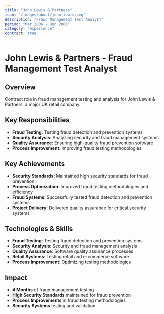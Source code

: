 ```yaml
---
title: "John Lewis & Partners"
icon: "/images/about/john-lewis.svg"
description: "Fraud Management Test Analyst"
period: "Mar 2006 - Jun 2006"
category: "experience"
contract: true
---
```


# John Lewis & Partners - Fraud Management Test Analyst

## Overview

Contract role in fraud management testing and analysis for John Lewis & Partners, a major UK retail company.

## Key Responsibilities

- **Fraud Testing**: Testing fraud detection and prevention systems
- **Security Analysis**: Analyzing security and fraud management systems
- **Quality Assurance**: Ensuring high-quality fraud prevention software
- **Process Improvement**: Improving fraud testing methodologies

## Key Achievements

- **Security Standards**: Maintained high security standards for fraud prevention
- **Process Optimization**: Improved fraud testing methodologies and efficiency
- **Fraud Systems**: Successfully tested fraud detection and prevention systems
- **Project Delivery**: Delivered quality assurance for critical security systems

## Technologies & Skills

- **Fraud Testing**: Testing fraud detection and prevention systems
- **Security Analysis**: Security and fraud management analysis
- **Quality Assurance**: Software quality assurance processes
- **Retail Systems**: Testing retail and e-commerce software
- **Process Improvement**: Optimizing testing methodologies

## Impact

- **4 Months** of fraud management testing
- **High Security Standards** maintained for fraud prevention
- **Process Improvements** in fraud testing methodologies
- **Security Systems** testing and validation 